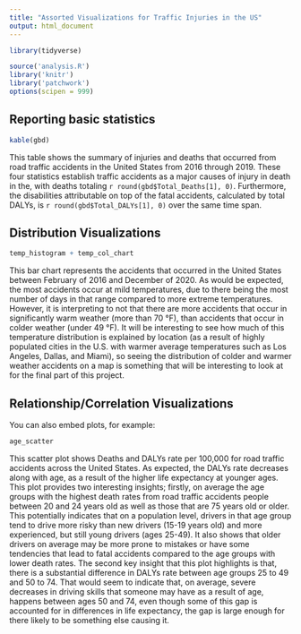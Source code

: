 ```yaml
---
title: "Assorted Visualizations for Traffic Injuries in the US"
output: html_document
---
```


```r
library(tidyverse)

source('analysis.R')
library('knitr')
library('patchwork')
options(scipen = 999)
```

## Reporting basic statistics

```r
kable(gbd)
```

This table shows the summary of injuries and deaths that occurred from road traffic accidents in the United States from 2016 through 2019. These four statistics establish traffic accidents as a major causes of injury in death in the, with deaths totaling `r round(gbd$Total_Deaths[1], 0)`. Furthermore, the disabilities attributable on top of the fatal accidents, calculated by total DALYs, is `r round(gbd$Total_DALYs[1], 0)` over the same time span.

## Distribution Visualizations

```r
temp_histogram + temp_col_chart
```

This bar chart represents the accidents that occurred in the United States between February of 2016 and December of 2020. As would be expected, the most accidents occur at mild temperatures, due to there being the most number of days in that range compared to more extreme temperatures. However, it is interpreting to not that there are more accidents that occur in significantly warm weather (more than 70 °F), than accidents that occur in colder weather (under 49 °F). It will be interesting to see how much of this temperature distribution is explained by location (as a result of highly populated cities in the U.S. with warmer average temperatures such as Los Angeles, Dallas, and Miami), so seeing the distribution of colder and warmer weather accidents on a map is something that will be interesting to look at for the final part of this project.


## Relationship/Correlation Visualizations

You can also embed plots, for example:

```r
age_scatter
```

This scatter plot shows Deaths and DALYs rate per 100,000 for road traffic accidents across the United States. As expected, the DALYs rate decreases along with age, as a result of the higher life expectancy at younger ages. This plot provides two interesting insights; firstly, on average the age groups with the highest death rates from road traffic accidents people between 20 and 24 years old as well as those that are 75 years old or older. This potentially indicates that on a population level, drivers in that age group tend to drive more risky than new drivers (15-19 years old) and more experienced, but still young drivers (ages 25-49). It also shows that older drivers on average may be more prone to mistakes or have some tendencies that lead to fatal accidents compared to the age groups with lower death rates. The second key insight that this plot highlights is that, there is a substantial difference in DALYs rate between age groups 25 to 49 and 50 to 74. That would seem to indicate that, on average, severe decreases in driving skills that someone may have as a result of age, happens between ages 50 and 74, even though some of this gap is accounted for in differences in life expectancy, the gap is large enough for there likely to be something else causing it.
